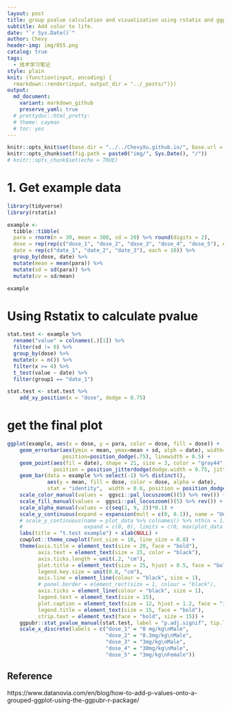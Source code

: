 ```yaml
---
layout: post
title: group pvalue calculation and visualization using rstatix and ggpubr
subtitle: Add color to life.
date: "`r Sys.Date()`"
author: Chevy
header-img: img/055.png
catalog: true
tags:
  - 技术学习笔记
style: plain 
knit: (function(input, encoding) {
  rmarkdown::render(input, output_dir = "../_posts/")})
output: 
  md_document:
    variant: markdown_github
    preserve_yaml: true
  # prettydoc::html_pretty:
  # theme: cayman
  # toc: yes
---
```


```r
knitr::opts_knit$set(base.dir = "../../ChevyXu.github.io/", base.url = "/")
knitr::opts_chunk$set(fig.path = paste0("img/", Sys.Date(), "/"))
# knitr::opts_chunk$set(echo = TRUE)
```

# 1. Get example data

```r
library(tidyverse)
library(rstatix)

example <- 
  tibble::tibble(
  para = rnorm(n = 30, mean = 300, sd = 20) %>% round(digits = 2),
  dose = rep(rep(c("dose_1", "dose_2", "dose_3", "dose_4", "dose_5"), each = 2), 3),
  date = rep(c("date_1", "date_2", "date_3"), each = 10)) %>% 
  group_by(dose, date) %>% 
  mutate(mean = mean(para)) %>% 
  mutate(sd = sd(para)) %>% 
  mutate(cv = sd/mean)

example
```

# Using Rstatix to calculate pvalue
```r
stat.test <- example %>% 
  rename("value" = colnames(.)[1]) %>% 
  filter(sd != 0) %>%
  group_by(dose) %>% 
  mutate(x = n()) %>% 
  filter(x >= 4) %>% 
  t_test(value ~ date) %>% 
  filter(group1 == "date_1")

stat.test <- stat.test %>% 
    add_xy_position(x = "dose", dodge = 0.75)
```

# get the final plot
```r
ggplot(example, aes(x = dose, y = para, color = dose, fill = dose)) +
    geom_errorbar(aes(ymin = mean, ymax=mean + sd, alph = date), width=.2,  
                  position=position_dodge(.75), linewidth = 0.5) +
    geom_point(aes(fil = date), shape = 21, size = 3, color = "gray44",
               position = position_jitterdodge(dodge.width = 0.75, jitter.width = 0)) +
    geom_bar(data = example %>% select(-1) %>% distinct(),
             aes(y = mean, fill = dose, color = dose, alpha = date), 
             stat = "identity",  width = 0.6, position = position_dodge(width = 0.75)) +
    scale_color_manual(values =  ggsci::pal_locuszoom()(5) %>% rev()) +
    scale_fill_manual(values =  ggsci::pal_locuszoom()(5) %>% rev()) +
    scale_alpha_manual(values = c(seq(1, 9, 2))*0.1) +
    scale_y_continuous(expand = expansion(mult = c(0, 0.1)), name = "Units") +
    # scale_y_continuous(name = plot_data %>% colnames() %>% nth(n = 1) %>% str_remove(pattern = "\\|.*\\|"), 
    #                    expand = c(0, 0), limits = c(0, max(plot_data %>% pull(1))*1.1)) +
    labs(title = "t.test example") + xlab(NULL) +
    cowplot::theme_cowplot(font_size = 10, line_size = 0.8) +
    theme(axis.title = element_text(size = 20, face = "bold"), 
          axis.text = element_text(size = 15, color = "black"), 
          axis.ticks.length = unit(.2, "cm"),
          plot.title = element_text(size = 25, hjust = 0.5, face = "bold"), 
          legend.key.size = unit(0.8, "cm"),
          axis.line = element_line(colour = "black", size = 1),
          # panel.border = element_rect(size = 1, colour = "black"),
          axis.ticks = element_line(colour = "black", size = 1),
          legend.text = element_text(size = 15), 
          plot.caption = element_text(size = 12, hjust = 1.2, face = "italic"),
          legend.title = element_text(size = 15, face = "bold"),
          strip.text = element_text(face = "bold", size = 15)) +
    ggpubr::stat_pvalue_manual(stat.test, label = "p.adj.signif", tip.length = 0.01, bracket.nudge.y = 0) +
    scale_x_discrete(labels = c("dose_1" = "0 mg/kg\nMale", 
                                "dose_2" = "0.3mg/kg\nMale", 
                                "dose_3" = "3mg/kg\nMale", 
                                "dose_4" = "30mg/kg\nMale", 
                                "dose_5" = "3mg/kg\nFemale"))

```
## Reference
https://www.datanovia.com/en/blog/how-to-add-p-values-onto-a-grouped-ggplot-using-the-ggpubr-r-package/
